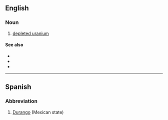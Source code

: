 {{also|Appendix:Variations of "du"}}
==English==

===Noun===
{{en-noun|-}}

# [[depleted uranium]]

====See also====
* {{l|en|HEU}}
* {{l|en|SEU}}
* {{l|en|LEU}}

----

==Spanish==

===Abbreviation===
{{rfc-header|Abbreviation}}
{{head|es|abbreviation}}

# [[Durango]] (Mexican state)